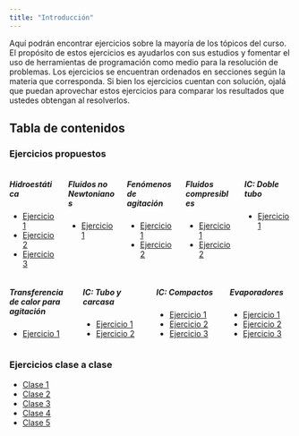 ```yaml
---
title: "Introducción"
---
```


Aquí podrán encontrar ejercicios sobre la mayoría de los tópicos del curso. El propósito de estos ejercicios es ayudarlos con sus estudios y fomentar el uso de herramientas de programación como medio para la resolución de problemas. Los ejercicios se encuentran ordenados en secciones según la materia que corresponda. Si bien los ejercicios cuentan con solución, ojalá que puedan aprovechar estos ejercicios para comparar los resultados que ustedes obtengan al resolverlos.

## Tabla de contenidos

### Ejercicios propuestos

:::: {.columns}
::: {.column width="20%"}
##### Hidroestática
* [Ejercicio 1](./e_prop/00_bernoulli/e00_1.qmd)
* [Ejercicio 2](./e_prop/00_bernoulli/e00_2.qmd)
* [Ejercicio 3](./e_prop/00_bernoulli/e00_3.qmd)
:::

::: {.column width="20%"}
##### Fluidos no Newtonianos
* [Ejercicio 1](./e_prop/01_FNN/e01_1.qmd)
:::
::: {.column width="20%"}
##### Fenómenos de agitación
* [Ejercicio 1](./e_prop/02_agitacion/e02_1.qmd)
* [Ejercicio 2](./e_prop/02_agitacion/e02_2.qmd)
:::
::: {.column width="20%"}
##### Fluidos compresibles
* [Ejercicio 1](./e_prop/03_compresibles/e03_1.qmd)
* [Ejercicio 2](./e_prop/03_compresibles/e03_2.qmd)
:::
::: {.column width="20%"}
##### IC: Doble tubo
* [Ejercicio 1](./e_prop/04_ICDT/e04_1.qmd)
:::
::::

:::: {.columns align=center}
::: {.column width="20%"}
##### Transferencia de calor para agitación
* [Ejercicio 1](./e_prop/05_tc-agitacion/e05_1.qmd)
:::
::: {.column width="20%"}
##### IC: Tubo y carcasa
* [Ejercicio 1](./e_prop/06_ICTC/e06_1.qmd)
* [Ejercicio 2](./e_prop/06_ICTC/e06_2.qmd)
:::
::: {.column width="20%"}
##### IC: Compactos
* [Ejercicio 1](./e_prop/07_ICC/e07_1.qmd)
* [Ejercicio 2](./e_prop/07_ICC/e07_2.qmd)
* [Ejercicio 3](./e_prop/07_ICC/e07_3.qmd)
:::
::: {.column width="20%"}
##### Evaporadores
* [Ejercicio 1](./e_prop/08_evaporadores/e08_1.qmd)
* [Ejercicio 2](./e_prop/08_evaporadores/e08_2.qmd)
* [Ejercicio 3](./e_prop/08_evaporadores/e08_3.qmd)
:::
::::

### Ejercicios clase a clase

* [Clase 1](./e_clase/IIQ2013_C1.qmd)
* [Clase 2](./e_clase/IIQ2013_C2.qmd)
* [Clase 3](./e_clase/IIQ2013_C3.qmd)
* [Clase 4](./e_clase/IIQ2013_C4.qmd)
* [Clase 5](./e_clase/IIQ2013_C5.qmd)